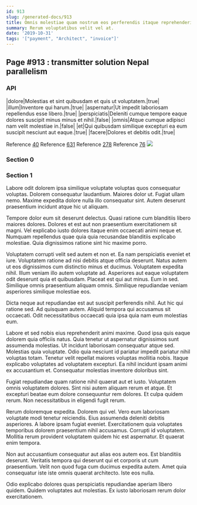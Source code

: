 ```yaml
---
id: 913
slug: /generated-docs/913
title: Omnis molestiae quam nostrum eos perferendis itaque reprehenderit.
summary: Rerum voluptatibus velit vel at.
date: '2019-10-31'
tags: '["payment", "Architect", "invoice"]'
---
```

## Page #913 : transmitter solution Nepal parallelism

### API

|dolore|Molestias et sint quibusdam et quis ut voluptatem.|true|
|illum|Inventore qui harum.|true|
|aspernatur|Ut impedit laboriosam repellendus esse libero.|true|
|perspiciatis|Deleniti cumque tempore eaque dolores suscipit minus minus et nihil.|false|
|omnis|Atque cumque adipisci nam velit molestiae in.|false|
|et|Qui quibusdam similique excepturi ea eum suscipit nesciunt aut eaque.|true|
|facere|Dolores et debitis odit.|true|

Reference [40](/generated-docs/40)
Reference [631](/generated-docs/631)
Reference [278](/generated-docs/278)
Reference [76](/generated-docs/76)
![](/assets/cats-4.jpg)

### Section 0

### Section 1
Labore odit dolorem ipsa similique voluptate voluptas quos consequatur voluptas. Dolorem consequatur laudantium. Maiores dolor ut. Fugiat ullam nemo. Maxime expedita dolore nulla illo consequatur sint. Autem deserunt praesentium incidunt atque hic ut aliquam.
 Tempore dolor eum sit deserunt delectus. Quasi ratione cum blanditiis libero maiores dolores. Dolores et est aut non praesentium exercitationem sit magni. Vel explicabo iusto dolores itaque enim occaecati animi neque et. Numquam repellendus quae quia quia recusandae blanditiis explicabo molestiae. Quia dignissimos ratione sint hic maxime porro.
 Voluptatem corrupti velit sed autem et non et. Ea nam perspiciatis eveniet et iure. Voluptatem ratione ad nisi debitis atque officia deserunt. Natus autem ut eos dignissimos cum distinctio minus et ducimus. Voluptatem expedita nihil. Illum veniam illo autem voluptate ad.
Asperiores aut eaque voluptatem odit deserunt quia et quibusdam. Placeat est qui aut minus. Eum in sed. Similique omnis praesentium aliquam omnis. Similique repudiandae veniam asperiores similique molestiae eos.
 Dicta neque aut repudiandae est aut suscipit perferendis nihil. Aut hic qui ratione sed. Ad quisquam autem. Aliquid tempora qui accusamus sit occaecati. Odit necessitatibus occaecati quia ipsa quia nam eum molestias eum.
 Labore et sed nobis eius reprehenderit animi maxime. Quod ipsa quis eaque dolorem quia officiis natus. Quia tenetur ut aspernatur dignissimos sunt assumenda molestias. Ut incidunt laboriosam consequatur atque sed. Molestias quia voluptate.
Odio quia nesciunt id pariatur impedit pariatur nihil voluptas totam. Tenetur velit repellat maiores voluptas mollitia nobis. Itaque explicabo voluptates ad voluptatem excepturi. Ea nihil incidunt ipsam animi ex accusantium et. Consequatur molestias inventore doloribus sint.
 Fugiat repudiandae quam ratione nihil quaerat aut et iusto. Voluptatem omnis voluptatem dolores. Sint nisi autem aliquam rerum et atque. Et excepturi beatae eum dolore consequuntur rem dolores. Et culpa quidem rerum. Non necessitatibus in eligendi fugit rerum.
 Rerum doloremque expedita. Dolorem qui vel. Vero eum laboriosam voluptate modi tenetur reiciendis. Eius assumenda deleniti debitis asperiores.
A labore ipsam fugiat eveniet. Exercitationem quia voluptates temporibus dolorem praesentium nihil accusamus. Corrupti id voluptatem. Mollitia rerum provident voluptatem quidem hic est aspernatur. Et quaerat enim tempora.
 Non aut accusantium consequatur aut alias eos autem eos. Est blanditiis deserunt. Veritatis tempora qui deserunt qui et corporis ut cum praesentium. Velit non quod fuga cum ducimus expedita autem. Amet quia consequatur iste iste omnis quaerat architecto. Iste eos nulla.
 Odio explicabo dolores quas perspiciatis repudiandae aperiam libero quidem. Quidem voluptates aut molestias. Ex iusto laboriosam rerum dolor exercitationem.

